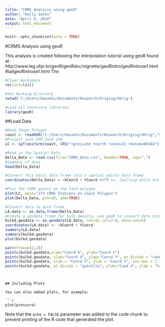 ---
title: "CRMS Analysis using geoR"
author: "Kelly Sanks"
date: "April 8, 2018"
output: html_document
---

```{r setup, include=FALSE}
knitr::opts_chunk$set(echo = TRUE)
```

#CRMS Analysis using geoR

This analysis is created following the interpolation tutorial using geoR found at: http://www.leg.ufpr.br/geoR/geoRdoc/vignette/geoRintro/geoRintrose1.html#tailgeoRintrose1.html
The 

```{r load, include=FALSE}
#Clear Workspace
rm(list=ls())

#Set Working Directory
setwd('C:/Users/kmsanks/Documents/Research/Kriging/UKrig')

#Load all necessary libraries
library(geoR) 
```

##Load Data
```{r shapefile, include=TRUE}
#Read Shape Polygon
coast <- readOGR("C:/Users/kmsanks/Documents/Research/Kriging/UKrig","Vegetation")
#Project into UTM Zone 15N
LC <- spTransform(coast, CRS("+proj=utm +north +zone=15 +datum=WGS84")) 

#Read in the Spatial Data
Delta_Data <- read.csv(file="CRMS_Data.csv", header=TRUE, sep=",")
#Summary of data
head(Delta_Data)

#Convert this basic data frame into a spatial points data frame
coordinates(Delta_Data) = ~XCoord + YCoord #UTM vs. lat/long which are in degrees N

#Plot the CRMS points on the land polygon
plot(LC, main="273 CRMS Stations on Coast Polygon")
plot(Delta_Data, pch=20, add=TRUE)
```

```{r}
#Convert data to data frame
LA.data <- as.data.frame(Delta_Data)
#Create a geodata frame for bulk density, use geoR to convert data into geodata
bulkd.geodata <- as.geodata(LA.data, coords.col=7:8, data.col=5)
coordinates(LA.data) <- ~XCoord + YCoord
summary(LA.data)
summary(bulkd.geodata)
plot(bulkd.geodata)
```

```{r pointsgeodata}
par(mfrow=c(2,2))
points(bulkd.geodata,xlab="Coord X", ylab="Coord Y")
points(bulkd.geodata, xlab="Coord X", ylab="Coord Y", pt.divide = "rank.prop")
points(bulkd.geodata, xlab = "Coord X", ylab = "Coord Y", cex.max = 1.7, col = gray(seq(1, 0.1, l = 100)), pt.divide = "equal")
points(bulkd.geodata, pt.divide = "quintile", xlab="Cood X", ylab = "Coord Y")
```
```


## Including Plots

You can also embed plots, for example:

```{r pressure, echo=FALSE}
plot(pressure)
```

Note that the `echo = FALSE` parameter was added to the code chunk to prevent printing of the R code that generated the plot.
